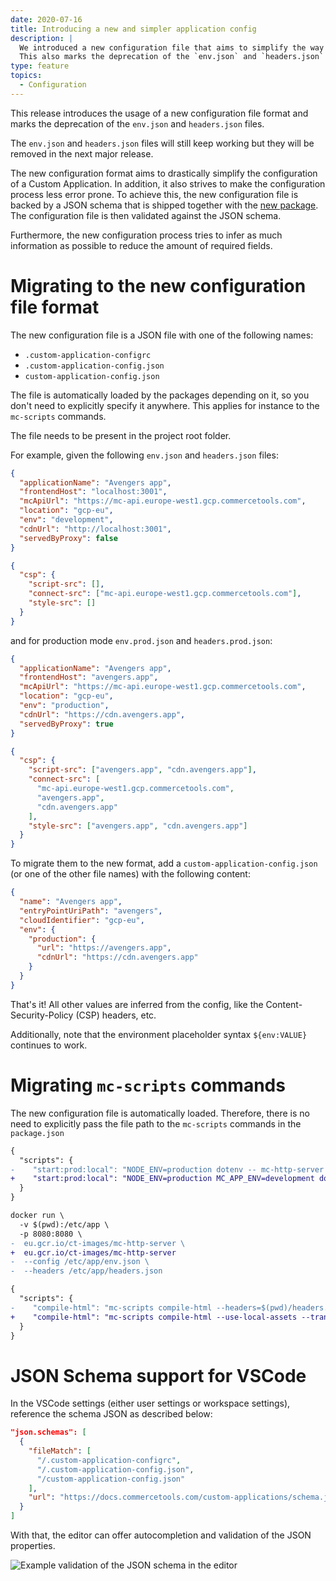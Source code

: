 ```yaml
---
date: 2020-07-16
title: Introducing a new and simpler application config
description: |
  We introduced a new configuration file that aims to simplify the way Custom Application are configured.\
  This also marks the deprecation of the `env.json` and `headers.json` files.
type: feature
topics:
  - Configuration
---
```


This release introduces the usage of a new configuration file format and marks the deprecation of the `env.json` and `headers.json` files.

<Info>

The `env.json` and `headers.json` files will still keep working but they will be removed in the next major release.

</Info>

The new configuration format aims to drastically simplify the configuration of a Custom Application. In addition, it also strives to make the configuration process less error prone.
To achieve this, the new configuration file is backed by a JSON schema that is shipped together with the [new package](https://www.npmjs.com/package/@commercetools-frontend/application-config). The configuration file is then validated against the JSON schema.

Furthermore, the new configuration process tries to infer as much information as possible to reduce the amount of required fields.

<!--more-->

# Migrating to the new configuration file format

The new configuration file is a JSON file with one of the following names:

- `.custom-application-configrc`
- `.custom-application-config.json`
- `custom-application-config.json`

The file is automatically loaded by the packages depending on it, so you don't need to explicitly specify it anywhere. This applies for instance to the `mc-scripts` commands.

<Info>
The file needs to be present in the project root folder.
</Info>

For example, given the following `env.json` and `headers.json` files:

```json title="env.json"
{
  "applicationName": "Avengers app",
  "frontendHost": "localhost:3001",
  "mcApiUrl": "https://mc-api.europe-west1.gcp.commercetools.com",
  "location": "gcp-eu",
  "env": "development",
  "cdnUrl": "http://localhost:3001",
  "servedByProxy": false
}
```

```json title="headers.json"
{
  "csp": {
    "script-src": [],
    "connect-src": ["mc-api.europe-west1.gcp.commercetools.com"],
    "style-src": []
  }
}
```

and for production mode `env.prod.json` and `headers.prod.json`:

```json title="env.prod.json"
{
  "applicationName": "Avengers app",
  "frontendHost": "avengers.app",
  "mcApiUrl": "https://mc-api.europe-west1.gcp.commercetools.com",
  "location": "gcp-eu",
  "env": "production",
  "cdnUrl": "https://cdn.avengers.app",
  "servedByProxy": true
}
```

```json title="headers.prod.json"
{
  "csp": {
    "script-src": ["avengers.app", "cdn.avengers.app"],
    "connect-src": [
      "mc-api.europe-west1.gcp.commercetools.com",
      "avengers.app",
      "cdn.avengers.app"
    ],
    "style-src": ["avengers.app", "cdn.avengers.app"]
  }
}
```

To migrate them to the new format, add a `custom-application-config.json` (or one of the other file names) with the following content:

```json title="custom-application-config.json"
{
  "name": "Avengers app",
  "entryPointUriPath": "avengers",
  "cloudIdentifier": "gcp-eu",
  "env": {
    "production": {
      "url": "https://avengers.app",
      "cdnUrl": "https://cdn.avengers.app"
    }
  }
}
```

That's it! All other values are inferred from the config, like the Content-Security-Policy (CSP) headers, etc.

<Info>

Additionally, note that the environment placeholder syntax `${env:VALUE}` continues to work.

</Info>

# Migrating `mc-scripts` commands

The new configuration file is automatically loaded. Therefore, there is no need to explicitly pass the file path to the `mc-scripts` commands in the `package.json`

```diff title="Updating the start command for testing the application locally in production mode"
{
  "scripts": {
-    "start:prod:local": "NODE_ENV=production dotenv -- mc-http-server --config=$(pwd)/env.json --headers=$(pwd)/headers.json --use-local-assets"
+    "start:prod:local": "NODE_ENV=production MC_APP_ENV=development dotenv -- mc-http-server --use-local-assets"
  }
}
```

```diff title="Updating the docker command to start the production server"
docker run \
  -v $(pwd):/etc/app \
  -p 8080:8080 \
-  eu.gcr.io/ct-images/mc-http-server \
+  eu.gcr.io/ct-images/mc-http-server
-  --config /etc/app/env.json \
-  --headers /etc/app/headers.json
```

```diff title="Updating the compile-html command"
{
  "scripts": {
-    "compile-html": "mc-scripts compile-html --headers=$(pwd)/headers.prod.json --config=$(pwd)/env.prod.json --use-local-assets --transformer $(pwd)/transformer-vercel.js"
+    "compile-html": "mc-scripts compile-html --use-local-assets --transformer $(pwd)/transformer-vercel.js"
  }
}
```

# JSON Schema support for VSCode

In the VSCode settings (either user settings or workspace settings), reference the schema JSON as described below:

```json title=".vscode/settings.json"
"json.schemas": [
  {
    "fileMatch": [
      "/.custom-application-configrc",
      "/.custom-application-config.json",
      "/custom-application-config.json"
    ],
    "url": "https://docs.commercetools.com/custom-applications/schema.json"
  }
]
```

With that, the editor can offer autocompletion and validation of the JSON properties.

![Example validation of the JSON schema in the editor](/images/custom-application-config-schema-validation.png 'Example validation of the JSON schema in the editor')
